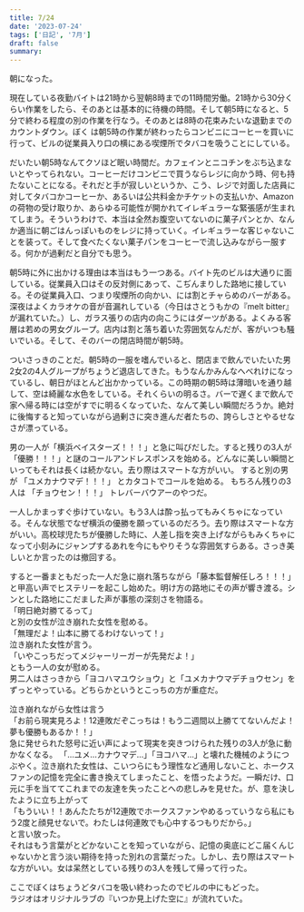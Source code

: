 ```yaml
---
title: 7/24
date: '2023-07-24'
tags: ['日記', '7月']
draft: false
summary:
---
```


朝になった。

現在している夜勤バイトは21時から翌朝8時までの11時間労働。21時から30分くらい作業をしたら、そのあとは基本的に待機の時間。そして朝5時になると、5分で終わる程度の別の作業を行なう。そのあとは8時の花束みたいな退勤までのカウントダウン。ぼく
は朝5時の作業が終わったらコンビニにコーヒーを買いに行って、ビルの従業員入り口の横にある喫煙所でタバコを吸うことにしている。

だいたい朝5時なんてクソほど眠い時間だ。カフェインとニコチンをぶち込まないとやってられない。コーヒーだけコンビニで買うならレジに向かう時、何も持たないことになる。それだと手が寂しいというか、こう、レジで対面した店員に対してタバコかコーヒーか、あるいは公共料金かチケットの支払いか、Amazonの荷物の受け取りか、あらゆる可能性が開かれてイレギュラーな緊張感が生まれてしまう。そういうわけで、本当は全然お腹空いてないのに菓子パンとか、なんか適当に朝ごはんっぽいものをレジに持っていく。イレギュラーな客じゃないことを装って。そして食べたくない菓子パンをコーヒーで流し込みながら一服する。何かが過剰だと自分でも思う。

朝5時に外に出かける理由は本当はもう一つある。バイト先のビルは大通りに面している。従業員入口はその反対側にあって、こぢんまりした路地に接している。その従業員入口、つまり喫煙所の向かい、には割とチャらめのバーがある。深夜はよくカラオケの音が音漏れしている（今日はさとうもかの『melt bitter』が漏れていた。）し、ガラス張りの店内の向こうにはダーツがある。よくみる客層は若めの男女グループ。店内は割と落ち着いた雰囲気なんだが、客がいつも騒いでいる。そして、そのバーの閉店時間が朝5時。

ついさっきのことだ。朝5時の一服を嗜んでいると、閉店まで飲んでいたいた男2女2の4人グループがちょうど退店してきた。もうなんかみんなへべれけになっているし、朝日がほとんど出かかっている。この時期の朝5時は薄暗いを通り越して、空は綺麗な水色をしている。それくらいの明るさ。バーで遅くまで飲んで家へ帰る時には空がすでに明るくなっていた、なんて美しい瞬間だろうか。絶対に後悔すると知っていながら過剰さに突き進んだ者たちの、誇らしさとやるせなさが漂っている。

男の一人が「横浜ベイスターズ！！！」と急に叫びだした。すると残りの3人が「優勝！！！」と謎のコールアンドレスポンスを始める。どんなに美しい瞬間といってもそれは長くは続かない。去り際はスマートな方がいい。
すると別の男が
「ユメカナウマデ！！！」
とカタコトでコールを始める。
もちろん残りの3人は
「チョウセン！！！」
トレバーバウアーのやつだ。

一人しかまっすぐ歩けていない。もう3人は酔っ払ってもみくちゃになっている。そんな状態でなぜ横浜の優勝を願っているのだろう。去り際はスマートな方がいい。高校球児たちが優勝した時に、人差し指を突き上げながらもみくちゃになって小刻みにジャンプするあれを今にもやりそうな雰囲気すらある。さっき美しいとか言ったのは撤回する。

すると一番まともだった一人だ急に崩れ落ちながら「藤本監督解任しろ！！！」と甲高い声でヒステリーを起こし始めた。明け方の路地にその声が響き渡る。シンとした路地にこだました声が事態の深刻さを物語る。
<br>「明日絶対勝てるって」
<br>と別の女性が泣き崩れた女性を慰める。
<br>「無理だよ！山本に勝てるわけないって！」
<br>泣き崩れた女性が言う。
<br>「いやこっちだってメジャーリーガーが先発だよ！」
<br>ともう一人の女が慰める。
<br>男二人はさっきから「ヨコハマユウショウ」と「ユメカナウマデチョウセン」をずっとやっている。どちらかというとこっちの方が重症だ。

泣き崩れながら女性は言う
<br>「お前ら現実見ろよ！12連敗だぞこっちは！もう二週間以上勝ててないんだよ！夢も優勝もあるか！！」
<br>急に発せられた怒号に近い声によって現実を突きつけられた残りの3人が急に動かなくなる。
「…ユメ…カナウマデ…」「ヨコハマ…」と壊れた機械のようにつぶやく。泣き崩れた女性は、こいつらにもう理性など通用しないこと、ホークスファンの記憶を完全に書き換えてしまったこと、を悟ったようだ。一瞬だけ、口元に手を当ててこれまでの友達を失ったことへの悲しみを見せた。が、意を決したように立ち上がって
<br>「もういい！！あんたたちが12連敗でホークスファンやめるっていうなら私にもう2度と顔見せないで。わたしは何連敗でも心中するつもりだから。」
<br>と言い放った。
<br>それはもう言葉がとどかないことを知っていながら、記憶の奥底にどこ届くんじゃないかと言う淡い期待を持った別れの言葉だった。しかし、去り際はスマートな方がいい。女は呆然としている残りの3人を残して帰って行った。

ここでぼくはちょうどタバコを吸い終わったのでビルの中にもどった。
<br>ラジオはオリジナルラブの『いつか見上げた空に』が流れていた。
